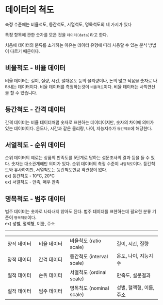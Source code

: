 # 데이터의 척도

측정 수준에는 비율척도, 둥간척도, 서열척도, 명목척도의 네 가지가 있다

특정 항목에 관한 숫자를 모은 것을 `데이터(data)`라고 한다.

처음에 데이터의 분류를 소개하는 이유는 데이터 유형에 따라 사용할 수 있는 분석 방법이 다르기 때문이다.

## 비율척도 - 비율 데이터

비율 데이터는 길이, 질량, 시간, 절대온도 등의 물리량이나, 돈의 많고 적음을 숫자로 나타내는 데이터이다. 비율 데이터를 측정하는것이 `비율척도`이다. 비율 데이터는 사칙연산을 할 수 있습니다.

## 등간척도 - 간격 데이터

간격 데이터는 비율 데이터처럼 숫자로 표현하는 데이터이지만, 숫자의 차이에 의미가 있는 데이터이다. 온도나, 시간과 같은 물리량, 나이, 지능지수가 `등간척도`에 해당한다.

## 서열척도 - 순위 데이터

순위 데이터의 예로는 상품의 만족도를 5단계로 답하는 설문조사의 결과 등을 들 수 있다. 숫자는 대소관계에만 의미가 있다. 순위 데이터의 측정 수준이 `서열척도`이다. 등간척도와 유사하지만, 서열척도는 등간척도만큼 객관성이 없다. <br>ex) 등간척도 - 10°C, 20°C <br>ex) 서열척도 - 만족, 매우 만족

## 명목척도 - 범주 데이터

범주 데이터는 숫자로 나타내지 않아도 된다. 범주 데이터를 표현하는데 필요한 분류 기준이 `명목척도`이다. <br>ex) 성별, 혈액형, 이름, 주소

------------------------------------------------------------------------

|             |             |                           |                          |
|---------------|---------------|----------------------|---------------------|
| 양적 데이터 | 비율 데이터 | 비율척도 (ratio scale)    | 길이, 시간, 질량         |
| 양적 데이터 | 간격 데이터 | 등간척도 (interval scale) | 온도, 나이, 지능지수     |
| 질적 데이터 | 순위 데이터 | 서열척도 (ordinal scale)  | 만족도, 설문결과         |
| 질적 데이터 | 범주 데이터 | 명목척도 (nominal scale)  | 성별, 혈액형, 이름, 주소 |
